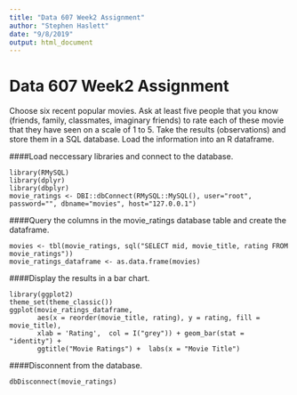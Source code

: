 ```yaml
---
title: "Data 607 Week2 Assignment"
author: "Stephen Haslett"
date: "9/8/2019"
output: html_document
---
```


# Data 607 Week2 Assignment

Choose six recent popular movies. Ask at least five people that you know (friends, family, classmates, imaginary friends) to rate each of these movie that they have seen on a scale of 1 to 5.  Take the results (observations) and store them in a SQL database.  Load the information into an R dataframe.

####Load neccessary libraries and connect to the database.
```
library(RMySQL)
library(dplyr)
library(dbplyr)
movie_ratings <- DBI::dbConnect(RMySQL::MySQL(), user="root", password="", dbname="movies", host="127.0.0.1")
```

####Query the columns in the movie_ratings database table and create the dataframe.
```
movies <- tbl(movie_ratings, sql("SELECT mid, movie_title, rating FROM movie_ratings"))
movie_ratings_dataframe <- as.data.frame(movies)
```

####Display the results in a bar chart.
```
library(ggplot2)
theme_set(theme_classic())
ggplot(movie_ratings_dataframe,
       aes(x = reorder(movie_title, rating), y = rating, fill = movie_title),
       xlab = 'Rating',  col = I("grey")) + geom_bar(stat = "identity") + 
       ggtitle("Movie Ratings") +  labs(x = "Movie Title")
```

####Disconnent from the database.
```
dbDisconnect(movie_ratings)
```